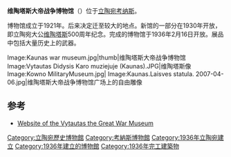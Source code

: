 {{noteTA
|G1=地名
}}
'''维陶塔斯大帝战争博物馆'''（{{lang-lt|Vytauto Didžiojo karo muziejus}}）位于[[立陶宛|立陶宛]][[考纳斯|考纳斯]]。 

博物馆成立于1921年。后来决定迁至较大的地点。新馆的一部分在1930年开放，即立陶宛大公[[维陶塔斯|维陶塔斯]]500周年纪念。完成的博物馆于1936年2月16日开放。展品中包括大量历史上的武器。

<gallery>
Image:Kaunas war museum.jpg|thumb|维陶塔斯大帝战争博物馆
Image:Vytautas Didysis Karo muziejuje (Kaunas).JPG|维陶塔斯像
Image:Kowno MilitaryMuseum.jpg|
Image:Kaunas.Laisves statula. 2007-04-06.jpg|维陶塔斯大帝战争博物馆广场上的自由雕像
</gallery>

==参考==
{{Reflist}}
*[https://web.archive.org/web/20110716154529/http://www.muziejai.lt/Prev_vers/Kaunas/karo_muziejus.en.htm Website of the Vytautas the Great War Museum]
{{coord|54|54|00|N|23|54|43|E|type:landmark|display=title}}
{{Portal bar|立陶宛|歷史|圖書館和博物館}}
[[Category:立陶宛歷史博物館|Category:立陶宛歷史博物館]]
[[Category:考納斯博物館|Category:考納斯博物館]]
[[Category:1936年立陶宛建立|Category:1936年立陶宛建立]]
[[Category:1936年建立的博物館|Category:1936年建立的博物館]]
[[Category:1936年完工建築物|Category:1936年完工建築物]]